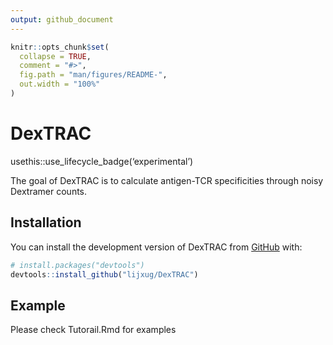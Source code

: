 ```yaml
---
output: github_document
---
```


<!-- README.md is generated from README.Rmd. Please edit that file -->

```r
knitr::opts_chunk$set(
  collapse = TRUE,
  comment = "#>",
  fig.path = "man/figures/README-",
  out.width = "100%"
)
```

# DexTRAC

<!-- badges: start -->

usethis::use_lifecycle_badge('experimental')

<!-- badges: end -->

The goal of DexTRAC is to calculate antigen-TCR specificities through noisy Dextramer counts.

## Installation

You can install the development version of DexTRAC from [GitHub](https://github.com/) with:

``` r
# install.packages("devtools")
devtools::install_github("lijxug/DexTRAC")
```

## Example

Please check Tutorail.Rmd for examples
